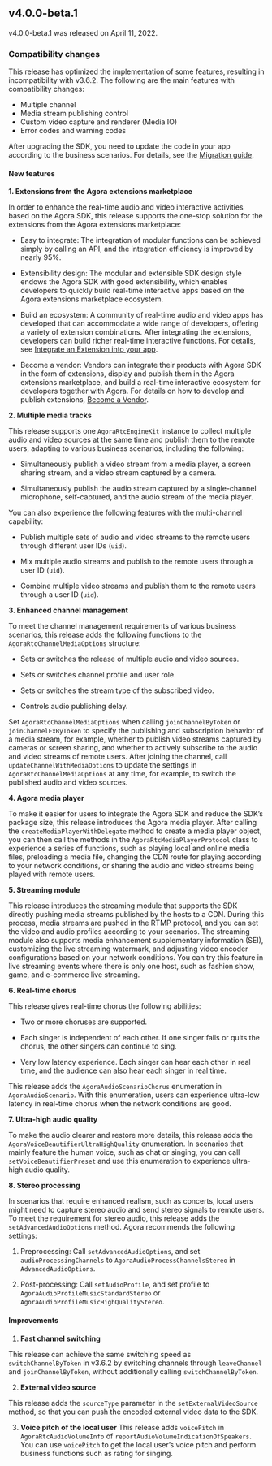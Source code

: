 <PlatformWrapper platform="ios">
        
## v4.0.0-beta.1

v4.0.0-beta.1 was released on April 11, 2022.

### Compatibility changes

This release has optimized the implementation of some features, resulting in incompatibility with v3.6.2. The following are the main features with compatibility changes:
- Multiple channel
- Media stream publishing control
- Custom video capture and renderer (Media IO)
- Error codes and warning codes

After upgrading the SDK, you need to update the code in your app according to the business scenarios. For details, see the [Migration guide](../develop/migration-guide).

#### New features

**1. Extensions from the Agora extensions marketplace**

In order to enhance the real-time audio and video interactive activities based on the Agora SDK, this release supports the one-stop solution for the extensions from the Agora extensions marketplace:

-   Easy to integrate: The integration of modular functions can be achieved simply by calling an API, and the integration efficiency is improved by nearly 95%.

-   Extensibility design: The modular and extensible SDK design style endows the Agora SDK with good extensibility, which enables developers to quickly build real-time interactive apps based on the Agora extensions marketplace ecosystem.

-   Build an ecosystem: A community of real-time audio and video apps has developed that can accommodate a wide range of developers, offering a variety of extension combinations. After integrating the extensions, developers can build richer real-time interactive functions. For details, see [Integrate an Extension into your app](../develop/use-an-extension).

-   Become a vendor: Vendors can integrate their products with Agora SDK in the form of extensions, display and publish them in the Agora extensions marketplace, and build a real-time interactive ecosystem for developers together with Agora. For details on how to develop and publish extensions, [Become a Vendor](../../extensions-marketplace/develop/vendor-workflow).

**2. Multiple media tracks**

This release supports one `AgoraRtcEngineKit` instance to collect multiple audio and video sources at the same time and publish them to the remote users, adapting to various business scenarios, including the following:

-   Simultaneously publish a video stream from a media player, a screen sharing stream, and a video stream captured by a camera.

-   Simultaneously publish the audio stream captured by a single-channel microphone, self-captured, and the audio stream of the media player.

You can also experience the following features with the multi-channel capability:

-   Publish multiple sets of audio and video streams to the remote users through different user IDs (`uid`).

-   Mix multiple audio streams and publish to the remote users through a user ID (`uid`).

-   Combine multiple video streams and publish them to the remote users through a user ID (`uid`).

**3. Enhanced channel management**

To meet the channel management requirements of various business scenarios, this release adds the following functions to the `AgoraRtcChannelMediaOptions` structure:

-   Sets or switches the release of multiple audio and video sources.

-   Sets or switches channel profile and user role.

-   Sets or switches the stream type of the subscribed video.

-   Controls audio publishing delay.

Set `AgoraRtcChannelMediaOptions` when calling `joinChannelByToken` or `joinChannelExByToken` to specify the publishing and subscription behavior of a media stream, for example, whether to publish video streams captured by cameras or screen sharing, and whether to actively subscribe to the audio and video streams of remote users. After joining the channel, call `updateChannelWithMediaOptions` to update the settings in `AgoraRtcChannelMediaOptions` at any time, for example, to switch the published audio and video sources.

**4. Agora media player**

To make it easier for users to integrate the Agora SDK and reduce the SDK’s package size, this release introduces the Agora media player. After calling the `createMediaPlayerWithDelegate` method to create a media player object, you can then call the methods in the `AgoraRtcMediaPlayerProtocol` class to experience a series of functions, such as playing local and online media files, preloading a media file, changing the CDN route for playing according to your network conditions, or sharing the audio and video streams being played with remote users.

**5. Streaming module**

This release introduces the streaming module that supports the SDK directly pushing media streams published by the hosts to a CDN. During this process, media streams are pushed in the RTMP protocol, and you can set the video and audio profiles according to your scenarios. The streaming module also supports media enhancement supplementary information (SEI), customizing the live streaming watermark, and adjusting video encoder configurations based on your network conditions. You can try this feature in live streaming events where there is only one host, such as fashion show, game, and e-commerce live streaming.

**6. Real-time chorus**

This release gives real-time chorus the following abilities:

-   Two or more choruses are supported.

-   Each singer is independent of each other. If one singer fails or quits the chorus, the other singers can continue to sing.

-   Very low latency experience. Each singer can hear each other in real time, and the audience can also hear each singer in real time.

This release adds the `AgoraAudioScenarioChorus` enumeration in `AgoraAudioScenario`. With this enumeration, users can experience ultra-low latency in real-time chorus when the network conditions are good.

**7. Ultra-high audio quality**

To make the audio clearer and restore more details, this release adds the `AgoraVoiceBeautifierUltraHighQuality` enumeration. In scenarios that mainly feature the human voice, such as chat or singing, you can call `setVoiceBeautifierPreset` and use this enumeration to experience ultra-high audio quality.

**8. Stereo processing**

In scenarios that require enhanced realism, such as concerts, local users might need to capture stereo audio and send stereo signals to remote users.
To meet the requirement for stereo audio, this release adds the `setAdvancedAudioOptions` method. Agora recommends the following settings:

1.  Preprocessing: Call `setAdvancedAudioOptions`, and set `audioProcessingChannels` to `AgoraAudioProcessChannelsStereo` in `AdvancedAudioOptions`.

2.  Post-processing: Call `setAudioProfile`, and set profile to `AgoraAudioProfileMusicStandardStereo` or `AgoraAudioProfileMusicHighQualityStereo`.

#### Improvements

1. **Fast channel switching**

This release can achieve the same switching speed as `switchChannelByToken` in v3.6.2 by switching channels through `leaveChannel` and `joinChannelByToken`, without additionally calling `switchChannelByToken`.

2. **External video source**

This release adds the `sourceType` parameter in the `setExternalVideoSource` method, so that you can push the encoded external video data to the SDK.

3. **Voice pitch of the local user**
This release adds `voicePitch` in `AgoraRtcAudioVolumeInfo` of `reportAudioVolumeIndicationOfSpeakers`. You can use `voicePitch` to get the local user’s voice pitch and perform business functions such as rating for singing.
</PlatformWrapper>
